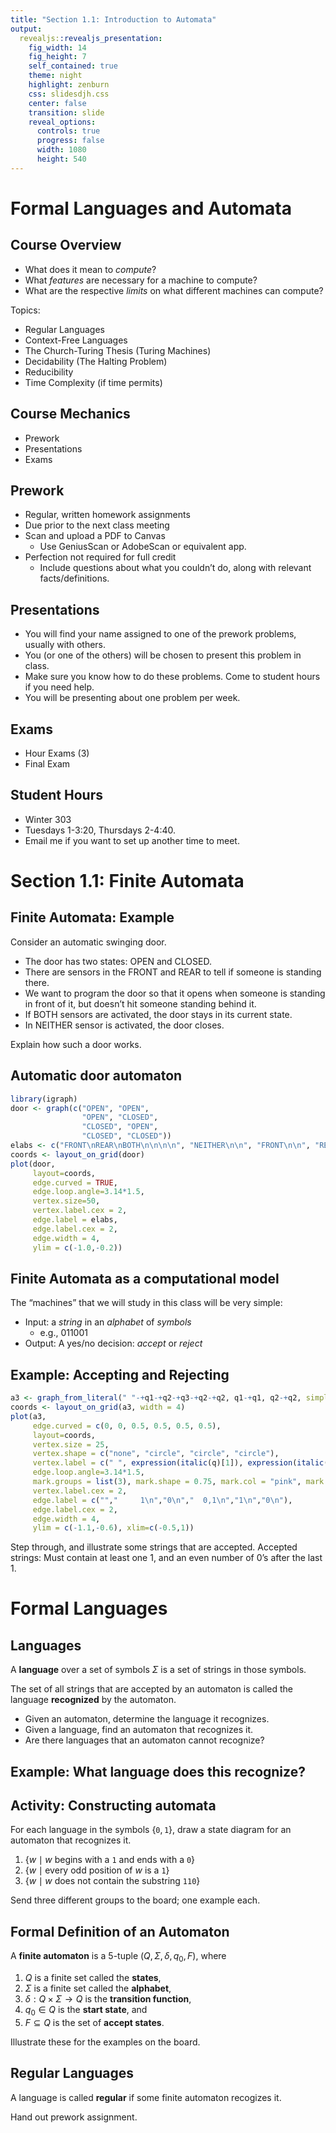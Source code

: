 ```yaml
---
title: "Section 1.1: Introduction to Automata"
output: 
  revealjs::revealjs_presentation:
    fig_width: 14 
    fig_height: 7
    self_contained: true
    theme: night
    highlight: zenburn
    css: slidesdjh.css
    center: false
    transition: slide
    reveal_options:
      controls: true
      progress: false
      width: 1080
      height: 540
---
```


# Formal Languages and Automata

## Course Overview

- What does it mean to *compute*? 
- What *features* are necessary for a machine to compute?
- What are the respective *limits* on what different machines can compute?

Topics:

- Regular Languages
- Context-Free Languages
- The Church-Turing Thesis (Turing Machines)
- Decidability (The Halting Problem)
- Reducibility
- Time Complexity (if time permits)

## Course Mechanics

- Prework
- Presentations
- Exams

## Prework

- Regular, written homework assignments
- Due prior to the next class meeting
- Scan and upload a PDF to Canvas
    - Use GeniusScan or AdobeScan or equivalent app.
- Perfection not required for full credit
    - Include questions about what you couldn't do, along with relevant facts/definitions.

## Presentations

- You will find your name assigned to one of the prework problems, usually with others.
- You (or one of the others) will be chosen to present this problem in class.
- Make sure you know how to do these problems. Come to student hours if you need help.
- You will be presenting about one problem per week.

## Exams

- Hour Exams (3)
- Final Exam

## Student Hours

- Winter 303
- Tuesdays 1-3:20, Thursdays 2-4:40.
- Email me if you want to set up another time to meet.

# Section 1.1: Finite Automata

## {data-background="https://media.giphy.com/media/gDy4RetF4NVGo/giphy.gif"}

## Finite Automata: Example

Consider an automatic swinging door.

- The door has two states: OPEN and CLOSED.
- There are sensors in the FRONT and REAR to tell if someone is standing there.
- We want to program the door so that it opens when someone is standing in front of it, but doesn't hit someone standing behind it.
- If BOTH sensors are activated, the door stays in its current state.
- In NEITHER sensor is activated, the door closes.

<div class="notes">
Explain how such a door works.
</div>

## Automatic door automaton

```r
library(igraph)
door <- graph(c("OPEN", "OPEN", 
                "OPEN", "CLOSED", 
                "CLOSED", "OPEN", 
                "CLOSED", "CLOSED"))
elabs <- c("FRONT\nREAR\nBOTH\n\n\n\n", "NEITHER\n\n", "FRONT\n\n", "REAR\nBOTH\nNEITHER\n\n\n\n")
coords <- layout_on_grid(door)
plot(door, 
     layout=coords, 
     edge.curved = TRUE, 
     edge.loop.angle=3.14*1.5, 
     vertex.size=50, 
     vertex.label.cex = 2,
     edge.label = elabs, 
     edge.label.cex = 2,
     edge.width = 4,
     ylim = c(-1.0,-0.2))
```

## Finite Automata as a computational model

The "machines" that we will study in this class will be very simple:

- Input: a *string* in an *alphabet* of *symbols*
    - e.g., 011001
- Output: A yes/no decision: *accept* or *reject*

## Example: Accepting and Rejecting

```r
a3 <- graph_from_literal(" "-+q1-+q2-+q3-+q2-+q2, q1-+q1, q2-+q2, simplify=FALSE)
coords <- layout_on_grid(a3, width = 4)
plot(a3, 
     edge.curved = c(0, 0, 0.5, 0.5, 0.5, 0.5), 
     layout=coords,
     vertex.size = 25,
     vertex.shape = c("none", "circle", "circle", "circle"),
     vertex.label = c(" ", expression(italic(q)[1]), expression(italic(q)[2]), expression(italic(q)[3])),
     edge.loop.angle=3.14*1.5,
     mark.groups = list(3), mark.shape = 0.75, mark.col = "pink", mark.border = "black",
     vertex.label.cex = 2,
     edge.label = c("","     1\n","0\n","  0,1\n","1\n","0\n"), 
     edge.label.cex = 2,
     edge.width = 4,
     ylim = c(-1.1,-0.6), xlim=c(-0.5,1))
```

<div class="notes">
Step through, and illustrate some strings that are accepted.
Accepted strings: Must contain at least one 1, and an even number of 0's after the last 1.
</div>

# Formal Languages

## Languages

A **language** over a set of symbols $\Sigma$ is a set of strings in those symbols.

The set of all strings that are accepted by an automaton is called the language **recognized** by the automaton.

- Given an automaton, determine the language it recognizes.
- Given a language, find an automaton that recognizes it.
- Are there languages that an automaton cannot recognize?

## Example: What language does this recognize?

## Activity: Constructing automata

For each language in the symbols $\{\mathtt{0}, \mathtt{1}\}$, draw a state diagram for an automaton that recognizes it.

1. $\{w \mid w \text{ begins with a } \mathtt{1} \text{ and ends with a } \mathtt{0}\}$
2. $\{w \mid \text{every odd position of $w$ is a }{\mathtt{1}}\}$
3. $\{w \mid w \text{ does not contain the substring }\mathtt{110}\}$

<div class="notes">
Send three different groups to the board; one example each.
</div>

## Formal Definition of an Automaton

A **finite automaton** is a 5-tuple $(Q, \Sigma, \delta, q_0, F)$, where

1. $Q$ is a finite set called the **states**,
2. $\Sigma$ is a finite set called the **alphabet**,
3. $\delta: Q \times \Sigma \longrightarrow Q$ is the **transition function**,
4. $q_0 \in Q$ is the **start state**, and
5. $F \subseteq Q$ is the set of **accept states**.

<div class="notes">
Illustrate these for the examples on the board.
</div>

## Regular Languages

A language is called **regular** if some finite automaton recogizes it.

<div class="notes">
Hand out prework assignment.
</div>










